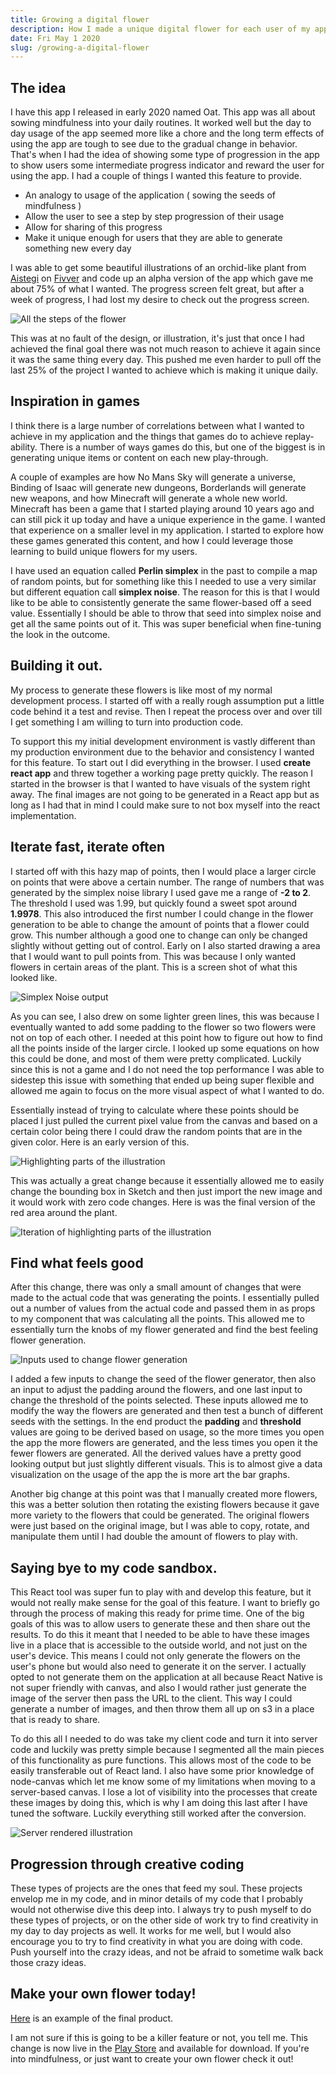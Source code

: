 ```yaml
---
title: Growing a digital flower
description: How I made a unique digital flower for each user of my app.
date: Fri May 1 2020
slug: /growing-a-digital-flower
---
```


## The idea

I have this app I released in early 2020 named Oat. This app was all about sowing mindfulness into your daily routines. It worked well but the day to day usage of the app seemed more like a chore and the long term effects of using the app are tough to see due to the gradual change in behavior. That's when I had the idea of showing some type of progression in the app to show users some intermediate progress indicator and reward the user for using the app. I had a couple of things I wanted this feature to provide.

- An analogy to usage of the application ( sowing the seeds of mindfulness )
- Allow the user to see a step by step progression of their usage
- Allow for sharing of this progress
- Make it unique enough for users that they are able to generate something new every day

I was able to get some beautiful illustrations of an orchid-like plant from [Aistegi](https://www.fiverr.com/aistegi) on [Fivver](https://www.fiverr.com/) and code up an alpha version of the app which gave me about 75% of what I wanted. The progress screen felt great, but after a week of progress, I had lost my desire to check out the progress screen.

![All the steps of the flower](./full-flowers.png)

This was at no fault of the design, or illustration, it's just that once I had achieved the final goal there was not much reason to achieve it again since it was the same thing every day. This pushed me even harder to pull off the last 25% of the project I wanted to achieve which is making it unique daily.

## Inspiration in games

I think there is a large number of correlations between what I wanted to achieve in my application and the things that games do to achieve replay-ability. There is a number of ways games do this, but one of the biggest is in generating unique items or content on each new play-through.

A couple of examples are how No Mans Sky will generate a universe, Binding of Isaac will generate new dungeons, Borderlands will generate new weapons, and how Minecraft will generate a whole new world. Minecraft has been a game that I started playing around 10 years ago and can still pick it up today and have a unique experience in the game. I wanted that experience on a smaller level in my application. I started to explore how these games generated this content, and how I could leverage those learning to build unique flowers for my users.

I have used an equation called **Perlin simplex** in the past to compile a map of random points, but for something like this I needed to use a very similar but different equation call **simplex noise**. The reason for this is that I would like to be able to consistently generate the same flower-based off a seed value. Essentially I should be able to throw that seed into simplex noise and get all the same points out of it. This was super beneficial when fine-tuning the look in the outcome.

## Building it out.

My process to generate these flowers is like most of my normal development process. I started off with a really rough assumption put a little code behind it a test and revise. Then I repeat the process over and over till I get something I am willing to turn into production code.

To support this my initial development environment is vastly different than my production environment due to the behavior and consistency I wanted for this feature. To start out I did everything in the browser. I used **create react app** and threw together a working page pretty quickly. The reason I started in the browser is that I wanted to have visuals of the system right away. The final images are not going to be generated in a React app but as long as I had that in mind I could make sure to not box myself into the react implementation.

## Iterate fast, iterate often

I started off with this hazy map of points, then I would place a larger circle on points that were above a certain number. The range of numbers that was generated by the simplex noise library I used gave me a range of **-2 to 2**. The threshold I used was 1.99, but quickly found a sweet spot around **1.9978**. This also introduced the first number I could change in the flower generation to be able to change the amount of points that a flower could grow. This number although a good one to change can only be changed slightly without getting out of control. Early on I also started drawing a area that I would want to pull points from. This was because I only wanted flowers in certain areas of the plant. This is a screen shot of what this looked like.

![Simplex Noise output](./simplex-noise.png)

As you can see, I also drew on some lighter green lines, this was because I eventually wanted to add some padding to the flower so two flowers were not on top of each other. I needed at this point how to figure out how to find all the points inside of the larger circle. I looked up some equations on how this could be done, and most of them were pretty complicated. Luckily since this is not a game and I do not need the top performance I was able to sidestep this issue with something that ended up being super flexible and allowed me again to focus on the more visual aspect of what I wanted to do.

Essentially instead of trying to calculate where these points should be placed I just pulled the current pixel value from the canvas and based on a certain color being there I could draw the random points that are in the given color. Here is an early version of this.

![Highlighting parts of the illustration](./red-space.png)

This was actually a great change because it essentially allowed me to easily change the bounding box in Sketch and then just import the new image and it would work with zero code changes. Here is was the final version of the red area around the plant.

![Iteration of highlighting parts of the illustration](./red-space-final.png)

## Find what feels good

After this change, there was only a small amount of changes that were made to the actual code that was generating the points. I essentially pulled out a number of values from the actual code and passed them in as props to my component that was calculating all the points. This allowed me to essentially turn the knobs of my flower generated and find the best feeling flower generation.

![Inputs used to change flower generation](./control-center.png)

I added a few inputs to change the seed of the flower generator, then also an input to adjust the padding around the flowers, and one last input to change the threshold of the points selected. These inputs allowed me to modify the way the flowers are generated and then test a bunch of different seeds with the settings. In the end product the **padding** and **threshold** values are going to be derived based on usage, so the more times you open the app the more flowers are generated, and the less times you open it the fewer flowers are generated. All the derived values have a pretty good looking output but just slightly different visuals. This is to almost give a data visualization on the usage of the app the is more art the bar graphs.

Another big change at this point was that I manually created more flowers, this was a better solution then rotating the existing flowers because it gave more variety to the flowers that could be generated. The original flowers were just based on the original image, but I was able to copy, rotate, and manipulate them until I had double the amount of flowers to play with.

## Saying bye to my code sandbox.

This React tool was super fun to play with and develop this feature, but it would not really make sense for the goal of this feature. I want to briefly go through the process of making this ready for prime time. One of the big goals of this was to allow users to generate these and then share out the results. To do this it meant that I needed to be able to have these images live in a place that is accessible to the outside world, and not just on the user's device. This means I could not only generate the flowers on the user's phone but would also need to generate it on the server. I actually opted to not generate them on the application at all because React Native is not super friendly with canvas, and also I would rather just generate the image of the server then pass the URL to the client. This way I could generate a number of images, and then throw them all up on s3 in a place that is ready to share.

To do this all I needed to do was take my client code and turn it into server code and luckily was pretty simple because I segmented all the main pieces of this functionality as pure functions. This allows most of the code to be easily transferable out of React land. I also have some prior knowledge of node-canvas which let me know some of my limitations when moving to a server-based canvas. I lose a lot of visibility into the processes that create these images by doing this, which is why I am doing this last after I have tuned the software. Luckily everything still worked after the conversion.

![Server rendered illustration](./what-it-looks-like.png)

## Progression through creative coding

These types of projects are the ones that feed my soul. These projects envelop me in my code, and in minor details of my code that I probably would not otherwise dive this deep into. I always try to push myself to do these types of projects, or on the other side of work try to find creativity in my day to day projects as well. It works for me well, but I would also encourage you to try to find creativity in what you are doing with code. Push yourself into the crazy ideas, and not be afraid to sometime walk back those crazy ideas.

## Make your own flower today!

[Here](https://getoat.co/flowers/ebb921f8c8e293108629005a0d62c371c6115c38) is an example of the final product.

I am not sure if this is going to be a killer feature or not, you tell me. This change is now live in the [Play Store](https://play.google.com/store/apps/details?id=com.oatmobile) and available for download. If you're into mindfulness, or just want to create your own flower check it out!
